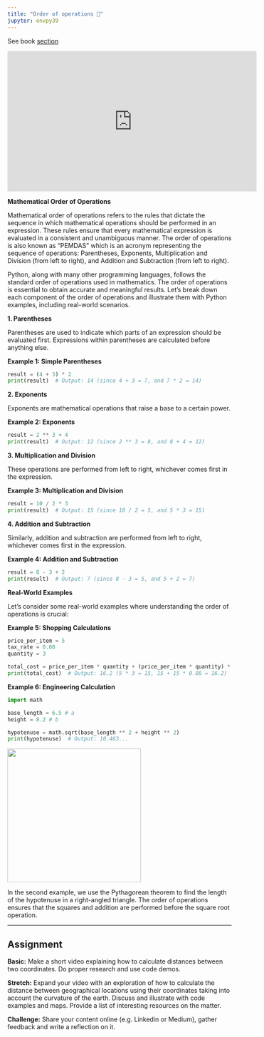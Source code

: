 ```yaml
---
title: "Order of operations 🤔"
jupyter: envpy39
---
```


See book [section](https://learning.oreilly.com/library/view/essential-math-for/9781098102920/ch01.html#idm45252818992512){target="_blank"}

<iframe width="560" height="315" src="https://www.youtube.com/embed/lKpPyvRRvKs" title="YouTube video player" frameborder="0" allow="accelerometer; autoplay; clipboard-write; encrypted-media; gyroscope; picture-in-picture; web-share" allowfullscreen>

</iframe>

**Mathematical Order of Operations**

Mathematical order of operations refers to the rules that dictate the sequence in which mathematical operations should be performed in an expression. These rules ensure that every mathematical expression is evaluated in a consistent and unambiguous manner. The order of operations is also known as "PEMDAS" which is an acronym representing the sequence of operations: Parentheses, Exponents, Multiplication and Division (from left to right), and Addition and Subtraction (from left to right).

Python, along with many other programming languages, follows the standard order of operations used in mathematics. The order of operations is essential to obtain accurate and meaningful results. Let's break down each component of the order of operations and illustrate them with Python examples, including real-world scenarios.

**1. Parentheses**

Parentheses are used to indicate which parts of an expression should be evaluated first. Expressions within parentheses are calculated before anything else.

**Example 1: Simple Parentheses**

```python
result = (4 + 3) * 2
print(result)  # Output: 14 (since 4 + 3 = 7, and 7 * 2 = 14)
```

**2. Exponents**

Exponents are mathematical operations that raise a base to a certain power.

**Example 2: Exponents**

```python
result = 2 ** 3 + 4
print(result)  # Output: 12 (since 2 ** 3 = 8, and 8 + 4 = 12)
```

**3. Multiplication and Division**

These operations are performed from left to right, whichever comes first in the expression.

**Example 3: Multiplication and Division**

```python
result = 10 / 2 * 3
print(result)  # Output: 15 (since 10 / 2 = 5, and 5 * 3 = 15)
```

**4. Addition and Subtraction**

Similarly, addition and subtraction are performed from left to right, whichever comes first in the expression.

**Example 4: Addition and Subtraction**

```python
result = 8 - 3 + 2
print(result)  # Output: 7 (since 8 - 3 = 5, and 5 + 2 = 7)
```

**Real-World Examples**

Let's consider some real-world examples where understanding the order of operations is crucial:

**Example 5: Shopping Calculations**

```python
price_per_item = 5
tax_rate = 0.08
quantity = 3

total_cost = price_per_item * quantity + (price_per_item * quantity) * tax_rate
print(total_cost)  # Output: 16.2 (5 * 3 = 15, 15 + 15 * 0.08 = 16.2)
```

**Example 6: Engineering Calculation**

```python
import math

base_length = 6.5 # a
height = 8.2 # b

hypotenuse = math.sqrt(base_length ** 2 + height ** 2)
print(hypotenuse)  # Output: 10.463...
```

![](https://upload.wikimedia.org/wikipedia/commons/thumb/d/d2/Pythagorean.svg/1920px-Pythagorean.svg.png){width="300"}

In the second example, we use the Pythagorean theorem to find the length of the hypotenuse in a right-angled triangle. The order of operations ensures that the squares and addition are performed before the square root operation.

------------------------------------------------------------------------

## Assignment {.unnumbered}

**Basic:** Make a short video explaining how to calculate distances between two coordinates. Do proper research and use code demos.

**Stretch:** Expand your video with an exploration of how to calculate the distance between geographical locations using their coordinates taking into account the curvature of the earth. Discuss and illustrate with code examples and maps. Provide a list of interesting resources on the matter.

**Challenge:** Share your content online (e.g. Linkedin or Medium), gather feedback and write a reflection on it.
